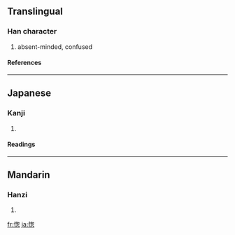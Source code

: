 ==Translingual==
===Han character===
{{Han char|rn=61|rad=心|as=09|sn=13|four=|canj=心心大心 (PPKP)}}
# absent-minded, confused
====References====
{{Han ref|kx=0395.260|dkj=10956|dj=0734.020|hdz=42330.110|uh=6121|ud=24865}}
----
==Japanese==
===Kanji===
{{ja-kanji|grade=|rs=心09}}
# {{defn|Japanese}} 
====Readings====
{{ja-readings|on=[[そう]] (sō), [[す]] (su)|kun=}}
----
==Mandarin==
===Hanzi===
{{cmn-hanzi|pin=[[lèng]] ([[leng4]]), [[zǒng]] ([[zong3]])|wg=leng<sup>4</sup>, tsung<sup>3</sup>}}
# {{defn|Mandarin}}

[[fr:愡]]
[[ja:愡]]